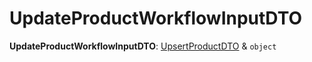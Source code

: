
# UpdateProductWorkflowInputDTO

 **UpdateProductWorkflowInputDTO**: [UpsertProductDTO](../../product/interfaces/product.UpsertProductDTO.mdx) & `object`
